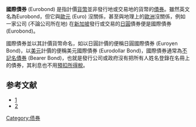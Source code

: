 '''國際債券''' (Eurobond) 是指計價[[貨幣|貨幣]]並非發行地或交易地的貨幣的[[債券|債券]]。雖然英文名為Eurobond，但它與[[歐元|歐元]] (Euro) 沒關係，甚至與地理上的[[歐洲|歐洲]]沒關係，例如一家公司 (不論公司所在地) 在[[新加坡|新加坡]]發行或交易的[[日圓|日圓]]債券便是國際債券 (Eurobond)。

國際債券並以其計價貨幣命名，如以日圓計價的便稱日圓國際債券 (Euroyen Bond)，以[[美元|美元]]計價的便稱美元國際債券 (Eurodollar Bond)，國際債券通常為[[不記名債券|不記名債券]] (Bearer Bond)，也就是發行公司或政府沒有把所有人姓名登錄在名冊上的債券，其利息也不用[[預扣所得稅|預扣所得稅]]。

== 参考文献 ==
{{Reflist}}
* [http://www.investopedia.com/terms/e/eurobond.asp?viewed=1] {{Wayback|url=http://www.investopedia.com/terms/e/eurobond.asp?viewed=1 |date=20160304203223 }}
* [http://www.investorwords.com/1759/Eurobond.html] {{Wayback|url=http://www.investorwords.com/1759/Eurobond.html |date=20200927234214 }}

[[Category:债券|Category:债券]]

{{经济小作品}}